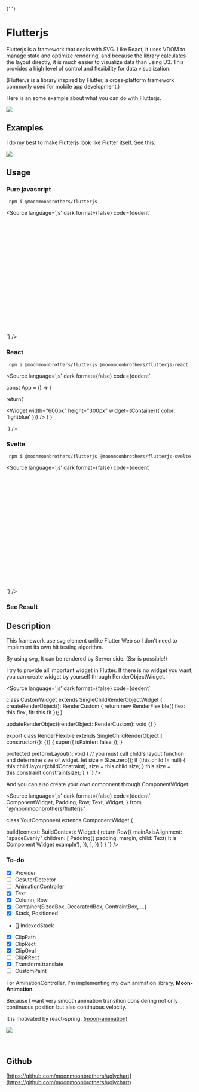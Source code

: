 
<Meta title="Introduction" />{' '}

# Flutterjs

Flutterjs is a framework that deals with SVG.
Like React, it uses VDOM to manage state and optimize rendering,
and because the library calculates the layout directly,
it is much easier to visualize data than using D3.
This provides a high level of control and flexibility for data visualization.

(FlutterJs is a library inspired by Flutter, a cross-platform framework commonly used for mobile app development.)

Here is an some example about what you can do with Flutterjs.

<img src={UglychartImg} />

## Examples

I do my best to make Flutterjs look like Flutter itself. See this.

<img src={FlutterJsExampleGif} />

## Usage

### Pure javascript

```
 npm i @moonmoonbrothers/flutterjs
```

<Source
 language='js'
 dark
 format={false}
 code={dedent`
 <script>

const svgElement = document.getElementById('mySvg');
const runner = new AppRunner({
// Size is automatically calculated by svgElement size.
view: svgElement,
/_
this is not required if javascript is running on only brower.
If server sider redering is needed, you should configure below props.
Third party libraries may be required for window, document, and svgElement running on server side.
_/
/_
window: window,
document: document,
ssrSize: {width: 600, height: 300},
_/
});
const widget = Container({
color: 'lightblue',
})
runner.runApp(widget);

 </script>

<svg id="mySvg" style="width: 600px; height: 300px;" />
`} />

### React

```
 npm i @moonmoonbrothers/flutterjs @moonmoonbrothers/flutterjs-react
```

<Source
 language='js'
 dark
 format={false}
 code={dedent`

const App = () => {

return(

<Widget
	width="600px"
	height="300px"
	widget={Container({
		color: 'lightblue'
	})}
/>
) }

`} />

### Svelte

```
 npm i @moonmoonbrothers/flutterjs @moonmoonbrothers/flutterjs-svelte
```

<Source
 language='js'
 dark
 format={false}
 code={dedent`
 <script>
 </script>

<div style="width: 600px; height: 300px;">
	<Widget
		width="600px"
		height="300px"
		widget={Container({
			color: 'lightblue'
		})}
	/>
</div>
`} />

### See Result

<div style={{ width: '600px', height: '300px', backgroundColor: 'lightblue' }} />

## Description

This framework use svg element unlike Flutter Web so I don't need to implement its own hit testing algorithm.

By using svg, It can be rendered by Server side. (Ssr is possible!)

I try to provide all important widget in Flutter. If there is no widget you want, you can create widget by yourself through RenderObjectWidget.

<Source
 language='js'
 dark
 format={false}
 code={dedent`

class CustomWidget extends SingleChildRenderObjectWidget {
createRenderObject(): RenderCustom {
return new RenderFlexible({ flex: this.flex, fit: this.fit });
}

updateRenderObject(renderObject: RenderCustom): void {}
}

export class RenderFlexible extends SingleChildRenderObject {
  constructor({}: {}) {
  super({ isPainter: false });
  }

protected preformLayout(): void {
// you must call child's layout function and determine size of widget.
let size = Size.zero();
if (this.child != null) {
this.child.layout(childConstraint);
size = this.child.size;
}
this.size = this.constraint.constrain(size);
}
}
`}
/>

And you can also create your own component through ComponentWidget.

<Source
 language='js'
 dark
 format={false}
 code={dedent`
 ComponentWidget,
 Padding,
 Row,
 Text,
 Widget,
 } from "@moonmoonbrothers/flutterjs"

class YoutComponent extends ComponentWidget {

build(context: BuildContext): Widget {
return Row({
mainAxisAlignment: "spaceEvenly"
children: [
Padding({
padding: margin,
child: Text('It is Component Widget example'),
}),
],
})
}
}
`}
/>

### To-do

- [x] Provider
- [ ] GesuterDetector
- [ ] AnimationController
- [x] Text
- [x] Column, Row
- [x] Container(SizedBox, DecoratedBox, ContraintBox, ...)
- [x] Stack, Positioned
- [] IndexedStack
- [x] ClipPath
- [x] ClipRect
- [x] ClipOval
- [ ] ClipRRect
- [x] Transform.translate
- [ ] CustomPaint

For AminationController, I'm implementing my own animation library, <b>Moon-Animation</b>.

Because I want very smooth animation transition considering not only continuous position but also continuous velocity.

It is motivated by react-spring.
[(moon-animation)](https://github.com/moonmoonbrothers/uglychart)

<div style={{ display: 'flex', justifyContent: 'center' }}>
	<img style={{ width: '400px' }} src={MoonGif} />
</div>

<br />
<br />

## Github

[https://github.com/moonmoonbrothers/uglychart](https://github.com/moonmoonbrothers/uglychart)
